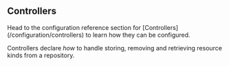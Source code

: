 
Controllers
-----------

<Callout emoji="⚙️">
Head to the configuration reference section for [Controllers](/configuration/controllers)
to learn how they can be configured.
</Callout>

Controllers declare _how_ to handle storing, removing and retrieving resource kinds from a repository.
